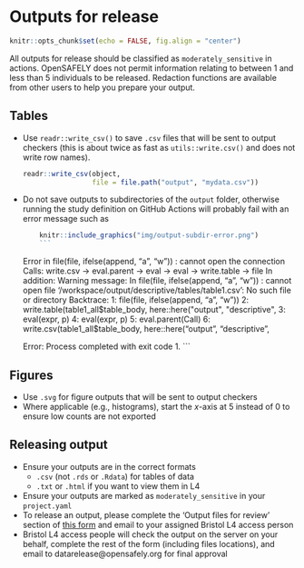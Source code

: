 # Outputs for release

```r
knitr::opts_chunk$set(echo = FALSE, fig.align = "center")
```

All outputs for release should be classified as `moderately_sensitive` in actions. OpenSAFELY does not permit information relating to between 1 and less than 5 individuals to be released. Redaction functions are available from other users to help you prepare your output.

## Tables

  - Use `readr::write_csv()` to save `.csv` files that will be sent to output checkers (this is about twice as fast as `utils::write.csv()` and does not write row names).

    ``` r
    readr::write_csv(object, 
                     file = file.path("output", "mydata.csv"))
    ```  
  - Do not save outputs to subdirectories of the `output` folder, otherwise running the study definition on GitHub Actions will probably fail with an error message such as  
    ```r
    knitr::include_graphics("img/output-subdir-error.png")
    ```
    ```
    Error in file(file, ifelse(append, "a", "w")) : 
       cannot open the connection
     Calls: write.csv -> eval.parent -> eval -> eval -> write.table -> file
     In addition: Warning message:
     In file(file, ifelse(append, "a", "w")) :
       cannot open file '/workspace/output/descriptive/tables/table1.csv': No such file or directory
     Backtrace:
     1: file(file, ifelse(append, "a", "w"))
     2: write.table(table1_all$table_body, here::here("output", "descriptive", 
     3: eval(expr, p)
     4: eval(expr, p)
     5: eval.parent(Call)
     6: write.csv(table1_all$table_body, here::here("output", "descriptive",

    Error: Process completed with exit code 1.
    ```  
    
## Figures

- Use `.svg` for figure outputs that will be sent to output checkers
- Where applicable (e.g., histograms), start the *x*-axis at 5 instead of 0 to ensure low counts are not exported

## Releasing output

- Ensure your outputs are in the correct formats 
  - `.csv` (not `.rds` or `.Rdata`) for tables of data
  - `.txt` or `.html` if you want to view them in L4
- Ensure your outputs are marked as `moderately_sensitive` in your `project.yaml`
- To release an output, please complete the 'Output files for review' section of [this form](https://docs.opensafely.org/documents/OpenSAFELY_Output_Review_Form_15_11_21.docx) and email to your assigned Bristol L4 access person
- Bristol L4 access people will check the output on the server on your behalf, complete the rest of the form (including files locations), and email to datarelease@opensafely.org for final approval

<!--
## Jupyter and Rmd notebooks

- If you use a Jupyter notebook create a folder called `notebooks` at the top level of your repo
  - Only use Python code chunks within the notebook
  - The action to compile the notebook will be of the form

    ``` yaml
      generate_notebook:
        run: jupyter:latest jupyter nbconvert /workspace/analysis/report.ipynb --execute --to html --template basic --output-dir=/workspace/output --ExecutePreprocessor.timeout=86400 --no-input
        needs:
        outputs:
          moderately_sensitive:
            notebook: output/report.html
    ```

- If you use an R Markdown notebook within your repo create a folder called `rmarkdown` at the top level of the repo
  - In the YAML header of the .Rmd file define the output type as `output: html_document`
  - Write a separate .R script that runs a single command 
  
    ``` r
    rmarkdown::render('myrmdfile.Rmd', encoding = 'UTF-8') 
    ```  
  - And write an `r` action to run the script which will produce the .html output file
-->
